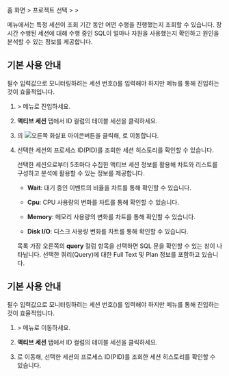 홈 화면 &gt; 프로젝트 선택 &gt; <Cmdname sid="side_analysis" className="uitext" /> &gt; <Cmdname sid="side_sessionHistory" className="uitext" />

<Cmdname sid="side_sessionHistory" className="uitext" /> 메뉴에서는 특정 세션이 조회 기간 동안 어떤 수행을 진행했는지 조회할 수 있습니다. 장시간 수행된 세션에 대해 수행 중인 SQL이 얼마나 자원을 사용했는지 확인하고 원인을 분석할 수 있는 정보를 제공합니다.

<Xclude product="mysql">

## 기본 사용 안내

필수 입력값으로 모니터링하려는 세션 번호(<Cmdname sid="TTL06802" className="uitext" />)를 입력해야 하지만 <Cmdname sid="side_dbMonitoring" className="uitext" /> 메뉴를 통해 진입하는 것이 효율적입니다.

1. <Cmdname sid="side_dashboard" className="uitext" /> &gt; <Cmdname sid="side_dbMonitoring" className="uitext" /> 메뉴로 진입하세요.

1. **액티브 세션** 탭에서 ID 컬럼의 테이블 세션을 클릭하세요.

1. <Cmdname sid="session_detail" className="uitext" />의 <Cmdname sid="TTL06721" className="uitext" />![오른쪽 화살표 아이콘](/img/ic-s-right.svg)버튼을 클릭해, <Cmdname sid="side_sessionHistory" className="uitext" />로 이동합니다. 

1. 선택한 세션의 프로세스 ID(PID)를 조회한 세션 히스토리를 확인할 수 있습니다.

    <InDoc product="oracle-pro,oracle"><ImgLang img='db-session-history-oracle-pro-03.png' desc='세션 히스토리' /></InDoc>

    <InDoc product="postgresql"><ImgLang img='db-session-history-03.png' desc='세션 히스토리' /></InDoc>

    선택한 세션으로부터 5초마다 수집한 액티브 세션 정보를 활용해 차트와 리스트를 구성하고 분석에 활용할 수 있는 정보를 제공합니다. 

    * **Wait**: 대기 중인 이벤트의 비율을 차트를 통해 확인할 수 있습니다.

    * **Cpu**: CPU 사용량의 변화를 차트를 통해 확인할 수 있습니다.

    * **Memory**: 메모리 사용량의 변화를 차트를 통해 확인할 수 있습니다.

    * **Disk I/O**: 디스크 사용량 변화를 차트를 통해 확인할 수 있습니다.

    목록 가장 오른쪽의 **query** 컬럼 항목을 선택하면 SQL 문을 확인할 수 있는 <Cmdname sid="TTL06224" className="uitext" /> 창이 나타납니다. 선택한 쿼리(Query)에 대한 Full Text 및 Plan 정보를 포함하고 있습니다.

</Xclude>

<InDoc product="mysql">

## 기본 사용 안내

필수 입력값으로 모니터링하려는 세션 번호(<Cmdname sid="TTL06802" className="uitext" />)를 입력해야 하지만 <Cmdname sid="side_dbMonitoring" className="uitext" /> 메뉴를 통해 진입하는 것이 효율적입니다.

1. <Cmdname sid="side_dashboard" className="uitext" /> &gt; <Cmdname sid="side_dbMonitoring" className="uitext" /> 메뉴로 이동하세요.

1. **액티브 세션** 탭에서 ID 컬럼의 테이블 세션을 클릭하세요.

1. <Cmdname sid="side_sessionHistory" className="uitext" />로 이동해, 선택한 세션의 프로세스 ID(PID)를 조회한 세션 히스토리를 확인할 수 있습니다.

</InDoc>